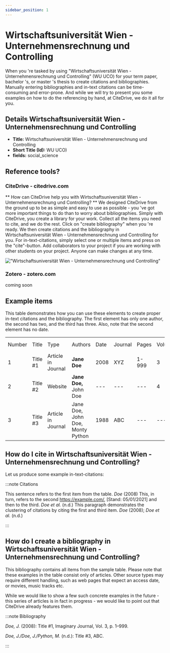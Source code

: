 ```yaml
---
sidebar_position: 1
---
```


# Wirtschaftsuniversität Wien - Unternehmensrechnung und Controlling

When you 're tasked by using "Wirtschaftsuniversität Wien - Unternehmensrechnung und Controlling" (WU UCO) for your term paper, bachelor 's, or master 's thesis to create citations and bibliographies.
Manually entering bibliographies and in-text citations can be time-consuming and error-prone. And while we will try to present you some examples on how to do the referencing by hand, at CiteDrive, we do it all for you.

## Details  Wirtschaftsuniversität Wien - Unternehmensrechnung und Controlling
* **Title:** Wirtschaftsuniversität Wien - Unternehmensrechnung und Controlling
* **Short Title (Id):** WU UCO)
* **fields:** social_science

## Reference tools?
### CiteDrive - citedrive.com
** How can CiteDrive help you with Wirtschaftsuniversität Wien - Unternehmensrechnung und Controlling? **
We designed CiteDrive from the ground up to be as simple and easy to use as possible - you 've got more important things to do than to worry about bibliographies. Simply with CiteDrive, you create a library for your work. Collect all the items you need to cite, and we do the rest. Click on "create bibliography" when you 're ready. We then create citations and the bibliography in Wirtschaftsuniversität Wien - Unternehmensrechnung und Controlling for you. For in-text-citations, simply select one or multiple items and press on the "cite"-button. Add collaborators to your project if you are working with other students on your project. Anyone can make changes at any time.


!["Wirtschaftsuniversität Wien - Unternehmensrechnung und Controlling"](images/wirtschaftsuniversitat-wien--unternehmensrechnung-und-controlling.svg "Choose Wirtschaftsuniversität Wien - Unternehmensrechnung und Controlling in the CiteDrive App")

### Zotero - zotero.com

coming soon

## Example items

This table demonstrates how you can use these elements to create proper in-text citations and the bibliography. The first element has only one author, the second has two, and the third has three. Also, note that the second element has no date.


<table>
  <tr>
   <td>Number
   </td>
   <td>Title
   </td>
   <td>Type
   </td>
   <td>Authors
   </td>
   <td>Date
   </td>
   <td>Journal
   </td>
   <td>Pages
   </td>
   <td>Volume
   </td>
   <td>Issue
   </td>
   <td>Access Date
   </td>
  </tr>
  <tr>
   <td>1
   </td>
   <td>Title #1
   </td>
   <td>Article in Journal
   </td>
   <td><strong>Jane Doe</strong>
   </td>
   <td>2008
   </td>
   <td>XYZ
   </td>
   <td>1-999
   </td>
   <td>3
   </td>
   <td>2
   </td>
   <td>--
   </td>
  </tr>
  <tr>
   <td>
2
   </td>
   <td>Title #2
   </td>
   <td>Website
   </td>
   <td><strong>Jane Doe, </strong>John Doe
   </td>
   <td>---
   </td>
   <td>---
   </td>
   <td>---
   </td>
   <td>4
   </td>
   <td>---
   </td>
   <td>2020-05-01
   </td>
  </tr>
  <tr>
   <td>3
   </td>
   <td>Title #3
   </td>
   <td>Article in Journal
   </td>
   <td>Jane Doe, John Doe, Monty Python
   </td>
   <td>1988
   </td>
   <td>ABC
   </td>
   <td>---
   </td>
   <td>---
   </td>
   <td>16
   </td>
   <td>---
   </td>
  </tr>
</table>



## How do I cite in  Wirtschaftsuniversität Wien - Unternehmensrechnung und Controlling?

Let us produce some example in-text-citations:

:::note Citations


This sentence refers to the first item from the table. <i>Doe</i> (2008) This, in turn, refers to the second https://example.com/, [Stand: 05/01/2021]
and then to the third.  <i>Doe et al.</i> (n.d.)
This paragraph demonstrates the clustering of citations by citing the first and third item. <i>Doe</i> (2008); <i>Doe et al.</i> (n.d.)

:::

## How do I create a bibliography in Wirtschaftsuniversität Wien - Unternehmensrechnung und Controlling?

This bibliography contains all items from the sample table. Please note that these examples in the table consist only of articles. Other source types may require different handling, such as web pages that expect an access date, or movies, music tracks etc.

While we would like to show a few such concrete examples in the future - this series of articles is in fact in progress - we would like to point out that CiteDrive already features them.

:::note Bibliography

<i>Doe, J.</i> (2008): Title #1, Imaginary Journal, Vol. 3, p. 1–999.

<i>Doe, J./Doe, J./Python, M.</i> (n.d.): Title #3, ABC.



:::


        